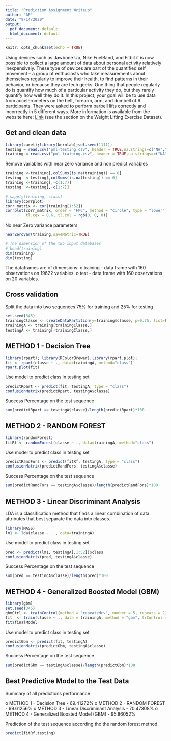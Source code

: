 ```yaml
---
title: "Prediction Assignment Writeup"
author: "AP"
date: "9/14/2020"
output:
  pdf_document: default
  html_document: default
---
```


```r
knitr::opts_chunk$set(echo = TRUE)
```

Using devices such as Jawbone Up, Nike FuelBand, and Fitbit it is now possible to collect a large amount of data about personal activity relatively inexpensively. These type of devices are part of the quantified self movement – a group of enthusiasts who take measurements about themselves regularly to improve their health, to find patterns in their behavior, or because they are tech geeks. One thing that people regularly do is quantify how much of a particular activity they do, but they rarely quantify how well they do it. In this project, your goal will be to use data from accelerometers on the belt, forearm, arm, and dumbell of 6 participants. They were asked to perform barbell lifts correctly and incorrectly in 5 different ways. More information is available from the website here: [Link](http://web.archive.org/web/20161224072740/http:/groupware.les.inf.puc-rio.br/har) (see the section on the Weight Lifting Exercise Dataset).


## Get and clean data
```r
library(caret);library(kernlab);set.seed(1111);
testing = read.csv("pml-testing.csv", header = TRUE,na.strings=c("NA","#DIV/0!",""))
training = read.csv("pml-training.csv", header = TRUE,na.strings=c("NA","#DIV/0!",""))
```

Remove variables with near zero variance and non predict variables

```r
training <-training[,colSums(is.na(training)) == 0]
testing  <-testing[,colSums(is.na(testing)) == 0]
training <-training[,-c(1:7)]
testing  <-testing[,-c(1:7)]
```
```r
# sapply(training, class)
library(corrplot)
corr_matrix <- cor(training[1:52])
corrplot(corr_matrix, order = "FPC", method = "circle", type = "lower",
         tl.cex = 0.6, tl.col = rgb(0, 0, 0))
```

No near Zero variance parameters

```r
nearZeroVar(training,saveMetric=TRUE)
```

```r
# The dimension of the two input databases
# head(training)
dim(training)
dim(testing)
```
The dataframes are of dimensions:
o training - data frame with 160 observations on 19622 variables.
o test     - data frame with 160 observations on 20 variables.

## Cross validation

Split the data into two sequences 75% for training and 25% for testing

```r
set.seed(345)
trainingClasse <- createDataPartition(y=training$classe, p=0.75, list=FALSE)
trainingA <- training[trainingClasse,]
testingA <- training[-trainingClasse,]  
```

## METHOD 1 - Decision Tree
```r
library(rpart); library(RColorBrewer);library(rpart.plot);
fit <- rpart(classe ~ ., data=trainingA, method="class")
rpart.plot(fit)
```

Use model to predict class in testing set

```r
predictRpart <- predict(fit, testingA, type = "class")
confusionMatrix(predictRpart, testingA$classe)
```
Success Percentage on the test sequence

```r
sum(predictRpart == testingA$classe)/length(predictRpart)*100
```

## METHOD 2 - RANDOM FOREST
```r
library(randomForest)
fitRf <- randomForest(classe ~ ., data=trainingA, method="class")
```
Use model to predict class in testing set
```r
predictRandFors <- predict(fitRf, testingA, type = "class")
confusionMatrix(predictRandFors, testingA$classe)
```
Success Percentage on the test sequence

```r
sum(predictRandFors == testingA$classe)/length(predictRandFors)*100
```



## METHOD 3 - Linear Discriminant Analysis

LDA is a classification method that finds a linear combination of data attributes that best separate the data into classes.

```r
library(MASS)
lm1 <- lda(classe ~ . , data=trainingA)
```
Use model to predict class in testing set
```r
pred <- predict(lm1, testingA[,1:52])$class
confusionMatrix(pred, testingA$classe)
```
Success Percentage on the test sequence

```r
sum(pred == testingA$classe)/length(pred)*100
```


## METHOD 4 - Generalized Boosted Model (GBM)
```r
library(gbm)
set.seed(345)
gbmCtrl <- trainControl(method = "repeatedcv", number = 5, repeats = 2)
fit  <- train(classe ~ ., data = trainingA, method = "gbm", trControl = gbmCtrl, verbose = FALSE)
fit$finalModel
```
Use model to predict class in testing set
```r
predictGbm <- predict(fit, testingA)
confusionMatrix(predictGbm, testingA$classe)
```

Success Percentage on the test sequence

```r
sum(predictGbm == testingA$classe)/length(predictGbm)*100
```


## Best Predictive Model to the Test Data
Summary of all predictions performance

o METHOD 1 - Decision Tree -                    69.41272%
o METHOD 2 - RANDOM FOREST -                    99.61256%
o METHOD 3 - Linear Discriminant Analysis -     70.47308%
o METHOD 4 - Generalized Boosted Model (GBM) -  95.86052%

Prediction of the test sequence according tho the random forest method.
```r
predict(fitRf,testing)
```

